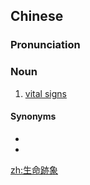 {{also|生命迹象}}
==Chinese==
{{zh-forms|s=生命迹象|type=22}}

===Pronunciation===
{{zh-pron
|m=shēngmìng 跡xiàng
|c=sang1 ming6 zik1 zoeng6
|cat=n
}}

===Noun===
{{zh-noun}}

# [[vital signs]]

====Synonyms====
* {{zh-l|生命體徵}}
* {{zh-l|生命徵象}}

[[zh:生命跡象]]